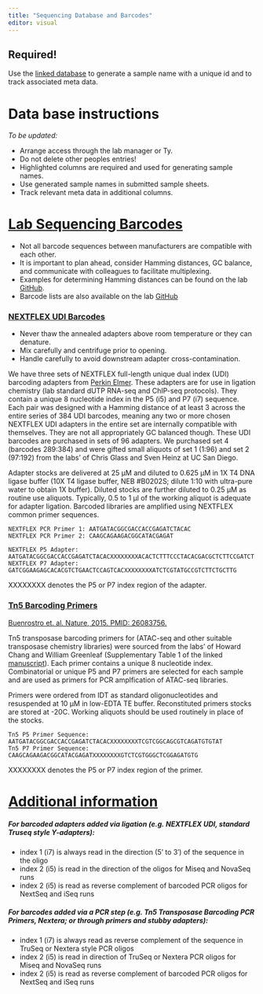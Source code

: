 ```yaml
---
title: "Sequencing Database and Barcodes"
editor: visual
---
```


::: callout-important
# Required!
Use the [linked database](https://docs.google.com/spreadsheets/d/15NMOWsKdL7QIupXOQ3CLYt0YsTYBMaimaXhoMHbe-8w/edit?usp=sharing) to generate a sample name with a unique id and to track associated meta data.
:::

# Data base instructions

*To be updated:*  

-   Arrange access through the lab manager or Ty.
-   Do not delete other peoples entries!
-   Highlighted columns are required and used for generating sample names.
-   Use generated sample names in submitted sample sheets.
-   Track relevant meta data in additional columns.


# [Lab Sequencing Barcodes](https://docs.google.com/spreadsheets/d/109S5mDFF2S8gghYd7Q-zsrvwM2nfUP9SjjCCN-za5Og/edit?usp=sharing)
:::callout-important
-   Not all barcode sequences between manufacturers are compatible with each other.
-   It is important to plan ahead, consider Hamming distances, GC balance, and communicate with colleagues to facilitate multiplexing.
-   Examples for determining Hamming distances can be found on the lab [GitHub](https://github.com/ty-troutman/labSequencingBarcodes).
-   Barcode lists are also available on the lab [GitHub](https://github.com/ty-troutman/labSequencingBarcodes/tree/main/data)
:::

### [NEXTFLEX UDI Barcodes](https://github.com/ty-troutman/labSequencingBarcodes/blob/main/data/NEXTflex_UDI_Index_Sequences_v21.06_v1-New.xlsx)
:::callout-important
-   Never thaw the annealed adapters above room temperature or they can denature. 
-   Mix carefully and centrifuge prior to opening. 
-   Handle carefully to avoid downstream adapter cross-contamination.
:::

We have three sets of NEXTFLEX full-length unique dual index (UDI) barcoding adapters from [Perkin Elmer](https://perkinelmer-appliedgenomics.com/home/products/library-preparation-kits/nextflex-ngs-barcodes/nextflex-unique-dual-index-barcodes/nextflex-udi-adapters/). These adapters are for use in ligation chemistry (lab standard dUTP RNA-seq and ChIP-seq protocols). They contain a unique 8 nucleotide index in the P5 (i5) and P7 (i7) sequence. Each pair was designed with a Hamming distance of at least 3 across the entire series of 384 UDI barcodes, meaning any two or more chosen NEXTFLEX UDI adapters in the entire set are internally compatible with themselves. They are not all appropriately GC balanced though. These UDI barcodes are purchased in sets of 96 adapters. We purchased set 4 (barcodes 289:384) and were gifted small aliquots of set 1 (1:96) and set 2 (97:192) from the labs' of Chris Glass and Sven Heinz at UC San Diego.

Adapter stocks are delivered at 25 µM and diluted to 0.625 µM in 1X T4 DNA ligase buffer (10X T4 ligase buffer, NEB #B0202S; dilute 1:10 with ultra-pure water to obtain 1X buffer). Diluted stocks are further diluted to 0.25 µM as routine use aliquots. Typically, 0.5 to 1 µl of the working aliquot is adequate for adapter ligation. Barcoded libraries are amplified using NEXTFLEX common primer sequences.
```
NEXTFLEX PCR Primer 1: AATGATACGGCGACCACCGAGATCTACAC 
NEXTFLEX PCR Primer 2: CAAGCAGAAGACGGCATACGAGAT

NEXTFLEX P5 Adapter: AATGATACGGCGACCACCGAGATCTACACXXXXXXXXACACTCTTTCCCTACACGACGCTCTTCCGATCT
NEXTFLEX P7 Adapter: GATCGGAAGAGCACACGTCTGAACTCCAGTCACXXXXXXXXATCTCGTATGCCGTCTTCTGCTTG

```

::: callout-note
XXXXXXXX denotes the P5 or P7 index region of the adapter.
:::

### [Tn5 Barcoding Primers](https://github.com/ty-troutman/labSequencingBarcodes/blob/main/data/41586_2015_BFnature14590_MOESM36_ESM.xlsx)
[Buenrostro et. al. Nature, 2015. PMID: 26083756.](https://pubmed.ncbi.nlm.nih.gov/26083756/)

Tn5 transposase barcoding primers for (ATAC-seq and other suitable transposase chemistry libraries) were sourced from the labs' of Howard Chang and William Greenleaf (Supplementary Table 1 of the linked [manuscript](https://pubmed.ncbi.nlm.nih.gov/26083756/)). Each primer contains a unique 8 nucleotide index. Combinatorial or unique P5 and P7 primers are selected for each sample and are used as primers for PCR amplfication of ATAC-seq libraries.

Primers were ordered from IDT as standard oligonucleotides and resuspended at 10 µM in low-EDTA TE buffer. Reconstituted primers stocks are stored at -20C. Working aliquots should be used routinely in place of the stocks.
```
Tn5 P5 Primer Sequence: AATGATACGGCGACCACCGAGATCTACACXXXXXXXXTCGTCGGCAGCGTCAGATGTGTAT
Tn5 P7 Primer Sequence: CAAGCAGAAGACGGCATACGAGATXXXXXXXXGTCTCGTGGGCTCGGAGATGTG
```
::: callout-note
XXXXXXXX denotes the P5 or P7 index region of the primer.
:::

# [Additional information](https://dnatech.genomecenter.ucdavis.edu/faqs/how-should-i-submit-the-barcode-sequence-information-in-which-direction-will-they-be-sequenced/)
##### For barcoded adapters added via ligation (e.g. NEXTFLEX UDI, standard Truseq style Y-adapters): 
-   index 1 (i7) is always read in the direction (5' to 3′) of the sequence in the oligo
-   index 2 (i5) is read in the direction of the oligos for Miseq and NovaSeq runs
-   index 2 (i5) is read as reverse complement of barcoded PCR oligos for NextSeq and iSeq runs

##### For barcodes added via a PCR step (e.g. Tn5 Transposase Barcoding PCR Primers, Nextera; or through primers and stubby adapters):

-   index 1 (i7) is always read as reverse complement of the sequence in TruSeq or Nextera style PCR oligos
-   index 2 (i5) is read in direction of TruSeq or Nextera PCR oligos for Miseq and NovaSeq runs  
-   index 2 (i5) is read as reverse complement of barcoded PCR oligos for NextSeq and iSeq runs  
